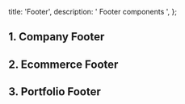   title: 'Footer',
  description:
    ' Footer  components ',
};

## 1. Company  Footer  

<ComponentCodePreview name='footercomponent' />

## 2. Ecommerce Footer 
<ComponentCodePreview name='footercomponent2' />

## 3. Portfolio Footer
<ComponentCodePreview name='footercomponent3' />

